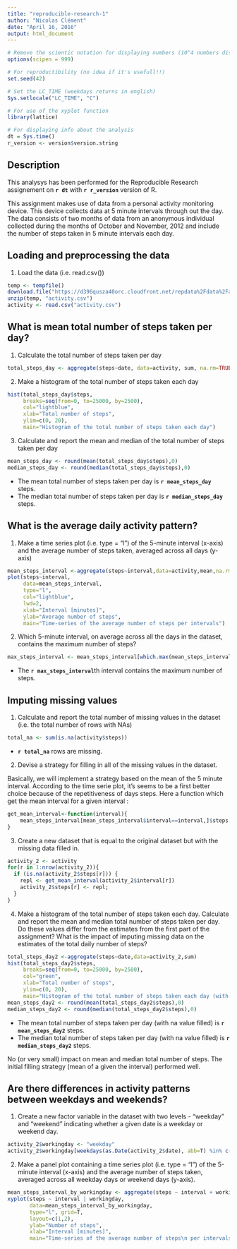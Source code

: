 ---
title: "reproducible-research-1"
author: "Nicolas Clément"
date: "April 16, 2016"
output: html_document
---

```{r, echo=FALSE}
# Remove the scientic notation for displaying numbers (10^4 numbers display in normal way)
options(scipen = 999)

# For reproductibility (no idea if it's usefull!!)
set.seed(42)

# Set the LC_TIME (weekdays returns in english)
Sys.setlocale("LC_TIME", "C")

# For use of the xyplot function
library(lattice)

# For displaying info about the analysis
dt = Sys.time()
r_version <- version$version.string
```

## Description

This analysys has been performed for the Reproducible Research assignement on **`r dt`** with **`r r_version`** version of R. 

This assignment makes use of data from a personal activity monitoring device. This device collects data at 5 minute intervals through out the day. The data consists of two months of data from an anonymous individual collected during the months of October and November, 2012 and include the number of steps taken in 5 minute intervals each day.

## Loading and preprocessing the data

1. Load the data (i.e. read.csv())


```{r, echo = TRUE}
temp <- tempfile()
download.file("https://d396qusza40orc.cloudfront.net/repdata%2Fdata%2Factivity.zip",temp)
unzip(temp, "activity.csv")
activity <- read.csv("activity.csv")
```

## What is mean total number of steps taken per day?

1. Calculate the total number of steps taken per day


```{r, echo = TRUE}
total_steps_day <- aggregate(steps~date, data=activity, sum, na.rm=TRUE)
```

2. Make a histogram of the total number of steps taken each day


```{r, echo = TRUE}
hist(total_steps_day$steps, 
     breaks=seq(from=0, to=25000, by=2500),
     col="lightblue", 
     xlab="Total number of steps", 
     ylim=c(0, 20), 
     main="Histogram of the total number of steps taken each day")
```

3. Calculate and report the mean and median of the total number of steps taken per day


```{r, echo=TRUE}
mean_steps_day <- round(mean(total_steps_day$steps),0)
median_steps_day <- round(median(total_steps_day$steps),0)
```

* The mean total number of steps taken per day is **`r mean_steps_day`** steps.
* The median total number of steps taken per day is **`r median_steps_day`** steps.
    
## What is the average daily activity pattern?

1. Make a time series plot (i.e. type = "l") of the 5-minute interval (x-axis) and the average number of steps taken, averaged across all days (y-axis)


```{r, echo=TRUE}
mean_steps_interval <-aggregate(steps~interval,data=activity,mean,na.rm=TRUE)
plot(steps~interval, 
     data=mean_steps_interval, 
     type="l", 
     col="lightblue", 
     lwd=2, 
     xlab="Interval [minutes]", 
     ylab="Average number of steps", 
     main="Time-series of the average number of steps per intervals")

```

2. Which 5-minute interval, on average across all the days in the dataset, contains the maximum number of steps? 


```{r, echo = TRUE}
max_steps_interval <- mean_steps_interval[which.max(mean_steps_interval$steps),]$interval
```

* The **`r max_steps_interval`**th interval contains the maximum number of steps.

## Imputing missing values

1. Calculate and report the total number of missing values in the dataset (i.e. the total number of rows with NAs)


```{r, echo=TRUE}
total_na <- sum(is.na(activity$steps))
```

* **`r total_na`** rows are missing.

2. Devise a strategy for filling in all of the missing values in the dataset. 


Basically, we will implement a strategy based on the mean of the 5 minute interval. According to the time serie plot, it's seems to be a first better choice because of the repetitiveness of days steps. Here a function which get the mean interval for a given interval :

```{r, echo=TRUE}
get_mean_interval<-function(interval){
    mean_steps_interval[mean_steps_interval$interval==interval,]$steps
}
```

3. Create a new dataset that is equal to the original dataset but with the missing data filled in.


```{r, echo=TRUE}
activity_2 <- activity   
for(r in 1:nrow(activity_2)){
  if (is.na(activity_2$steps[r])) {
    repl <- get_mean_interval(activity_2$interval[r])
    activity_2$steps[r] <- repl;
  }
}
```

4. Make a histogram of the total number of steps taken each day. Calculate and report the mean and median total number of steps taken per day. Do these values differ from the estimates from the first part of the assignment? What is the impact of imputing missing data on the estimates of the total daily number of steps?


```{r, echo=TRUE}
total_steps_day2 <-aggregate(steps~date,data=activity_2,sum)
hist(total_steps_day2$steps, 
     breaks=seq(from=0, to=25000, by=2500),
     col="green", 
     xlab="Total number of steps", 
     ylim=c(0, 20), 
     main="Histogram of the total number of steps taken each day (with NA filled)")
mean_steps_day2 <- round(mean(total_steps_day2$steps),0)
median_steps_day2 <- round(median(total_steps_day2$steps),0)
```

* The mean total number of steps taken per day (with na value filled) is **`r mean_steps_day2`** steps.
* The median total number of steps taken per day (with na value filled) is **`r median_steps_day2`** steps.

No (or very small) impact on mean and median total number of steps. The initial filling strategy (mean of a given the interval) performed well.

## Are there differences in activity patterns between weekdays and weekends?

1. Create a new factor variable in the dataset with two levels - "weekday" and "weekend" indicating whether a given date is a weekday or weekend day.


```{r, echo=TRUE}
activity_2$workingday <- "weekday"
activity_2$workingday[weekdays(as.Date(activity_2$date), abb=T) %in% c("Sat","Sun")] <- "weekend"
```

2. Make a panel plot containing a time series plot (i.e. type = "l") of the 5-minute interval (x-axis) and the average number of steps taken, averaged across all weekday days or weekend days (y-axis).


```{r, echo=TRUE}
mean_steps_interval_by_workingday <- aggregate(steps ~ interval + workingday, data=activity_2, mean)
xyplot(steps ~ interval | workingday, 
       data=mean_steps_interval_by_workingday, 
       type="l", grid=T, 
       layout=c(1,2), 
       ylab="Number of steps", 
       xlab="Interval [minutes]", 
       main="Time-series of the average number of steps\n per intervals by workingday or not")
```
